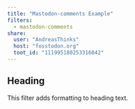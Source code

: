 ```yaml
---
title: "Mastodon-comments Example"
filters:
  - mastodon-comments
share:
  user: "AndreasThinks"
  host: "fosstodon.org"
  toot_id: "111995180253316042"
---
```


## Heading

This filter adds formatting to heading text.


